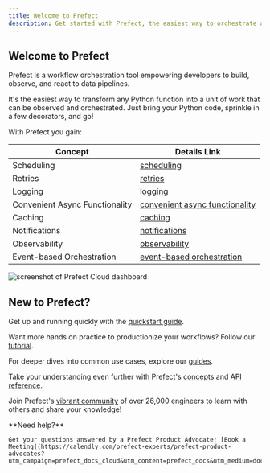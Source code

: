 ```yaml
---
title: Welcome to Prefect
description: Get started with Prefect, the easiest way to orchestrate and observe your data pipelines
---
```


## Welcome to Prefect

Prefect is a workflow orchestration tool empowering developers to build, observe, and react to data pipelines.

It's the easiest way to transform any Python function into a unit of work that can be observed and orchestrated. Just bring your Python code, sprinkle in a few decorators, and go!

With Prefect you gain:

| Concept                      | Details Link                                         |
|------------------------------|------------------------------------------------------|
| Scheduling                   | [scheduling](/3.0rc/concepts/schedules)                    |
| Retries                      | [retries](/3.0rc/concepts/tasks/#task-arguments)           |
| Logging                      | [logging](/3.0rc/guides/logs/)                           |
| Convenient Async Functionality | [convenient async functionality](/3.0rc/concepts/task-runners/#task-runners) |
| Caching                      | [caching](/3.0rc/concepts/tasks/#caching)                  |
| Notifications                | [notifications](/3.0rc/cloud/automations/)                 |
| Observability                | [observability](/3.0rc/cloud/overview/)                    |
| Event-based Orchestration   | [event-based orchestration](/3.0rc/cloud/webhooks/)        |


![screenshot of Prefect Cloud dashboard](/3.0rc/img/ui/cloud-dashboard.png)

## New to Prefect?

Get up and running quickly with the [quickstart guide](/3.0rc/getting-started/quickstart/).

Want more hands on practice to productionize your workflows? Follow our [tutorial](/3.0rc/tutorial/).

For deeper dives into common use cases, explore our [guides](/3.0rc/guides/index/).

Take your understanding even further with Prefect's [concepts](/3.0rc/concepts/index/) and [API reference](/3.0rc/api-ref/).

Join Prefect's [vibrant community](/3.0rc/community/) of over 26,000 engineers to learn with others and share your knowledge!

<Tip>
**Need help?**

    Get your questions answered by a Prefect Product Advocate! [Book a Meeting](https://calendly.com/prefect-experts/prefect-product-advocates?utm_campaign=prefect_docs_cloud&utm_content=prefect_docs&utm_medium=docs&utm_source=docs)
</Tip>

